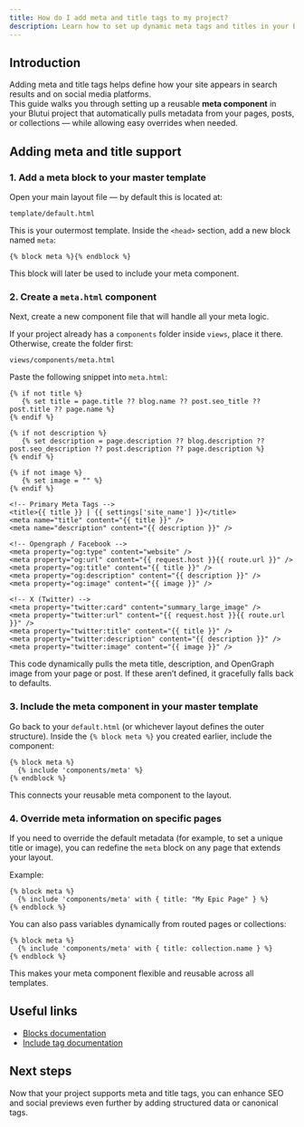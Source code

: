 ```yaml
---
title: How do I add meta and title tags to my project?
description: Learn how to set up dynamic meta tags and titles in your Blutui project templates for improved SEO and social sharing.
---
```


## Introduction

Adding meta and title tags helps define how your site appears in search results and on social media platforms.  
This guide walks you through setting up a reusable **meta component** in your Blutui project that automatically pulls metadata from your pages, posts, or collections — while allowing easy overrides when needed.

## Adding meta and title support

### 1. Add a meta block to your master template

Open your main layout file — by default this is located at:

```
template/default.html
```

This is your outermost template. Inside the `<head>` section, add a new block named `meta`:

```twig
{% block meta %}{% endblock %}
```

This block will later be used to include your meta component.

### 2. Create a `meta.html` component

Next, create a new component file that will handle all your meta logic.

If your project already has a `components` folder inside `views`, place it there.
Otherwise, create the folder first:

```
views/components/meta.html
```

Paste the following snippet into `meta.html`:

```canvas
{% if not title %}
   {% set title = page.title ?? blog.name ?? post.seo_title ?? post.title ?? page.name %}
{% endif %}

{% if not description %}
   {% set description = page.description ?? blog.description ?? post.seo_description ?? post.description ?? page.description %}
{% endif %}

{% if not image %}
   {% set image = "" %}
{% endif %}

<!-- Primary Meta Tags -->
<title>{{ title }} | {{ settings['site_name'] }}</title>
<meta name="title" content="{{ title }}" />
<meta name="description" content="{{ description }}" />

<!-- Opengraph / Facebook -->
<meta property="og:type" content="website" />
<meta property="og:url" content="{{ request.host }}{{ route.url }}" />
<meta property="og:title" content="{{ title }}" />
<meta property="og:description" content="{{ description }}" />
<meta property="og:image" content="{{ image }}" />

<!-- X (Twitter) -->
<meta property="twitter:card" content="summary_large_image" />
<meta property="twitter:url" content="{{ request.host }}{{ route.url }}" />
<meta property="twitter:title" content="{{ title }}" />
<meta property="twitter:description" content="{{ description }}" />
<meta property="twitter:image" content="{{ image }}" />
```

This code dynamically pulls the meta title, description, and OpenGraph image from your page or post.
If these aren’t defined, it gracefully falls back to defaults.

### 3. Include the meta component in your master template

Go back to your `default.html` (or whichever layout defines the outer structure).
Inside the `{% block meta %}` you created earlier, include the component:

```canvas
{% block meta %}
  {% include 'components/meta' %}
{% endblock %}
```

This connects your reusable meta component to the layout.

### 4. Override meta information on specific pages

If you need to override the default metadata (for example, to set a unique title or image), you can redefine the `meta` block on any page that extends your layout.

Example:

```canvas
{% block meta %}
  {% include 'components/meta' with { title: "My Epic Page" } %}
{% endblock %}
```

You can also pass variables dynamically from routed pages or collections:

```canvas
{% block meta %}
  {% include 'components/meta' with { title: collection.name } %}
{% endblock %}
```

This makes your meta component flexible and reusable across all templates.

## Useful links

- [Blocks documentation](https://dev.blutui.com/docs/canvas/tags/extends)
- [Include tag documentation](https://dev.blutui.com/docs/canvas/tags/include)

## Next steps

Now that your project supports meta and title tags, you can enhance SEO and social previews even further by adding structured data or canonical tags.
